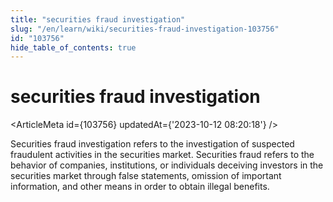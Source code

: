 ```yaml
---
title: "securities fraud investigation"
slug: "/en/learn/wiki/securities-fraud-investigation-103756"
id: "103756"
hide_table_of_contents: true
---
```



# securities fraud investigation

<ArticleMeta id={103756} updatedAt={'2023-10-12 08:20:18'} />
<div className='border-solid border-b border-t-0 my-4 border-[var(--ifm-color-gray-300)]' />

Securities fraud investigation refers to the investigation of suspected fraudulent activities in the securities market. Securities fraud refers to the behavior of companies, institutions, or individuals deceiving investors in the securities market through false statements, omission of important information, and other means in order to obtain illegal benefits.
